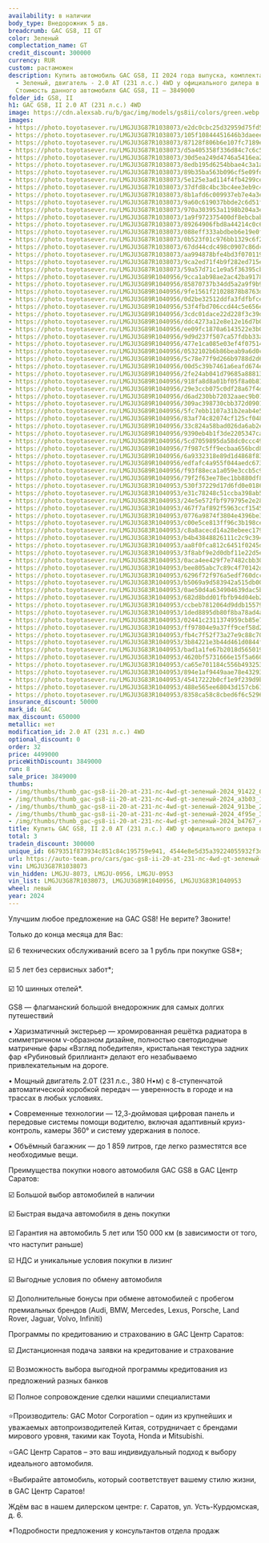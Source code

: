 ```yaml
---
availability: в наличии
body_type: Внедорожник 5 дв.
breadcrumb: GAC GS8, II GT
color: Зеленый
complectation_name: GT
credit_discount: 300000
currency: RUR
custom: растаможен
description: Купить автомобиль GAC GS8, II 2024 года выпуска, комплектация GT, цвет
  - Зеленый, двигатель - 2.0 AT (231 л.с.) 4WD у официального дилера в г. Балаково.
  Стоимость данного автомобиля GAC GS8, II – 3849000
folder_id: GS8, II
h1: GAC GS8, II 2.0 AT (231 л.с.) 4WD
image: https://cdn.alexsab.ru/b/gac/img/models/gs8ii/colors/green.webp
images:
- https://photo.toyotasever.ru/LMGJU3G87R1038073/e2dc0cbc25d32959d75fd5c03c191422.jpg
- https://photo.toyotasever.ru/LMGJU3G87R1038073/105f10844451646b3daeeef9311a3b03.jpeg
- https://photo.toyotasever.ru/LMGJU3G87R1038073/87128f806b6e107fc7189ebae21913be.jpeg
- https://photo.toyotasever.ru/LMGJU3G87R1038073/d5a405358f336d84c7c6c506f084f95e.jpeg
- https://photo.toyotasever.ru/LMGJU3G87R1038073/30d5ea249d4746a5416ea20a66eb4767.jpeg
- https://photo.toyotasever.ru/LMGJU3G87R1038073/8edb195d6254bbae4c3a1af2a384d247.jpeg
- https://photo.toyotasever.ru/LMGJU3G87R1038073/89b35ba563b096cf5e09fd392918c817.jpeg
- https://photo.toyotasever.ru/LMGJU3G87R1038073/5e125e3ad114f4fb4299cecd1bfee0eb.jpeg
- https://photo.toyotasever.ru/LMGJU3G87R1038073/37dfd8c4bc3bc4ee3eb9c4b28d26882d.jpeg
- https://photo.toyotasever.ru/LMGJU3G87R1038073/8b1afd6c009937eb7e4a3e7052a15676.jpeg
- https://photo.toyotasever.ru/LMGJU3G87R1038073/9a60c619037bbde2c6d51f6c7c720626.jpeg
- https://photo.toyotasever.ru/LMGJU3G87R1038073/970a303953a1198b204a3ea000d40c83.jpeg
- https://photo.toyotasever.ru/LMGJU3G87R1038073/1a9f972375400df8ebcbab5f52ca2332.jpeg
- https://photo.toyotasever.ru/LMGJU3G87R1038073/89264906fbd8a44214c0c682437e3007.jpeg
- https://photo.toyotasever.ru/LMGJU3G87R1038073/088eff333abdbeb6e19e0fc313ea9549.jpeg
- https://photo.toyotasever.ru/LMGJU3G87R1038073/0b523f01c976bb1329c6f28863b57c8a.jpeg
- https://photo.toyotasever.ru/LMGJU3G87R1038073/67dd44cdc498c0907c86dc3ac1aeca9b.jpeg
- https://photo.toyotasever.ru/LMGJU3G87R1038073/aa994878bfe4bd3f070119c6b7bdb4fc.jpeg
- https://photo.toyotasever.ru/LMGJU3G87R1038073/9ca2ed71f4b9f282ed715e81036fdc15.jpeg
- https://photo.toyotasever.ru/LMGJU3G87R1038073/59a57d71c1e9a5f36395cb7fb6a500e4.jpeg
- https://photo.toyotasever.ru/LMGJU3G89R1040956/9cca1ab98ae2ac42ba9178449c5e7388.jpeg
- https://photo.toyotasever.ru/LMGJU3G89R1040956/85870737b34dd5a2a9f9b94ee714ffd2.jpeg
- https://photo.toyotasever.ru/LMGJU3G89R1040956/9fe1561f21028878b8763d099a5af67e.jpeg
- https://photo.toyotasever.ru/LMGJU3G89R1040956/0d2be32512ddfa3fdfbfcea0cd083e36.jpeg
- https://photo.toyotasever.ru/LMGJU3G89R1040956/53f4fbd706ccd44c5e656eb42e7a1f5b.jpeg
- https://photo.toyotasever.ru/LMGJU3G89R1040956/3cdc01dace22d228f3c39d19ee84447d.jpeg
- https://photo.toyotasever.ru/LMGJU3G89R1040956/ddc4273a12e8e12e16d7b0b6d8e9d30a.jpeg
- https://photo.toyotasever.ru/LMGJU3G89R1040956/ee09fc1870a6143522e3b061ac7f3bc1.jpeg
- https://photo.toyotasever.ru/LMGJU3G89R1040956/9d9d237f507ca57fdbb33af7a48fa83c.jpeg
- https://photo.toyotasever.ru/LMGJU3G89R1040956/477e1ca085e03ef4f075149c8ced3255.jpeg
- https://photo.toyotasever.ru/LMGJU3G89R1040956/0532102b6b86beab9a6d0cb2771acaff.jpeg
- https://photo.toyotasever.ru/LMGJU3G89R1040956/5c78e77f9d266b9788d2d6b4716e26ee.jpeg
- https://photo.toyotasever.ru/LMGJU3G89R1040956/00d5c39b7461a6eafd674e1bc67a732b.jpeg
- https://photo.toyotasever.ru/LMGJU3G89R1040956/2fe24ab041d79685a88813bb9d1364b3.jpeg
- https://photo.toyotasever.ru/LMGJU3G89R1040956/918fa8d8a01bf05f8a0b81e4707b4046.jpeg
- https://photo.toyotasever.ru/LMGJU3G89R1040956/29e3ccb075c0df28a67f4de493d0892d.jpeg
- https://photo.toyotasever.ru/LMGJU3G89R1040956/d6ad230bb72032aaec9b0145345ab4b2.jpeg
- https://photo.toyotasever.ru/LMGJU3G89R1040956/309ac398730cbb372d090138e0f0cb6d.jpeg
- https://photo.toyotasever.ru/LMGJU3G89R1040956/5fc7ebb1107a31b2eab4e51969f56560.jpeg
- https://photo.toyotasever.ru/LMGJU3G89R1040956/83af74c82074cf125cf048eb9d0ce141.jpeg
- https://photo.toyotasever.ru/LMGJU3G89R1040956/33c824a58bad026da6ab2ee788d9166b.jpeg
- https://photo.toyotasever.ru/LMGJU3G89R1040956/9390eb4b1f3de2205347cadd4de876e1.jpeg
- https://photo.toyotasever.ru/LMGJU3G89R1040956/5cd7059895da58dc0ccc496244f596ec.jpeg
- https://photo.toyotasever.ru/LMGJU3G89R1040956/7f987c5ff9ecbaa656bcd8ffd55ae5fb.jpeg
- https://photo.toyotasever.ru/LMGJU3G89R1040956/6a9332318e89d1d4868f83ac08400ee9.jpeg
- https://photo.toyotasever.ru/LMGJU3G89R1040956/edfafc4a955f044aedc673a76813829e.jpeg
- https://photo.toyotasever.ru/LMGJU3G89R1040956/f93f88eca1a059e3ccb5c9a737447a3a.jpeg
- https://photo.toyotasever.ru/LMGJU3G89R1040956/79f2f63ee78ec1bb880df89bc435f26b.jpeg
- https://photo.toyotasever.ru/LMGJU3G83R1040953/530f37229d17d6fd0e01869580dae2f1.jpeg
- https://photo.toyotasever.ru/LMGJU3G83R1040953/e31c78248c51ccba398ab566cf17f34b.jpeg
- https://photo.toyotasever.ru/LMGJU3G83R1040953/24e5e572fbf979795e2e28672741c480.jpeg
- https://photo.toyotasever.ru/LMGJU3G83R1040953/467f7af892f5963ccf1545d8ee98d810.jpeg
- https://photo.toyotasever.ru/LMGJU3G83R1040953/0776a9874f3804e4396be3ea13d65786.jpeg
- https://photo.toyotasever.ru/LMGJU3G83R1040953/c00e5ce813ff96c3b198ce3fb97aa057.jpeg
- https://photo.toyotasever.ru/LMGJU3G83R1040953/c8a8acecd14a28ebeec179fbe4fdfaf4.jpeg
- https://photo.toyotasever.ru/LMGJU3G83R1040953/b4b43848826111c2c9c39418d2835ede.jpeg
- https://photo.toyotasever.ru/LMGJU3G83R1040953/aa8f0fca812c6451f0245da5e4ebbe8c.jpeg
- https://photo.toyotasever.ru/LMGJU3G83R1040953/3f8abf9e2d0dbf11e22d5eeb8e78b5af.jpeg
- https://photo.toyotasever.ru/LMGJU3G83R1040953/0aca4ee429f7e7482cbb3063b2022cdf.jpeg
- https://photo.toyotasever.ru/LMGJU3G83R1040953/bee805abc7c89c4f70142d4f6630e689.jpeg
- https://photo.toyotasever.ru/LMGJU3G83R1040953/6296f72f976a5edf760dcc2e2f7cdab3.jpeg
- https://photo.toyotasever.ru/LMGJU3G83R1040953/b5069a9d583942a515db00c5a3471827.jpeg
- https://photo.toyotasever.ru/LMGJU3G83R1040953/0ae50d4a634904639dac5be20dcf07cd.jpeg
- https://photo.toyotasever.ru/LMGJU3G83R1040953/682d8bdd01fbfb94d04eb2d1244be306.jpeg
- https://photo.toyotasever.ru/LMGJU3G83R1040953/ccbeb7812064d9ddb155793a6e9bb244.jpeg
- https://photo.toyotasever.ru/LMGJU3G83R1040953/1ded8895db80f8ba78ad4a44db8e5091.jpeg
- https://photo.toyotasever.ru/LMGJU3G83R1040953/02441c2311374959cb85e7f5c12228e8.jpeg
- https://photo.toyotasever.ru/LMGJU3G83R1040953/ff97804e9a37ff9cef58d2f95f83bf76.jpeg
- https://photo.toyotasever.ru/LMGJU3G83R1040953/fb4c7f52f73a27e9c88c709582d369a8.jpeg
- https://photo.toyotasever.ru/LMGJU3G83R1040953/3b84221e3b44d461d0844f765fd36bee.jpeg
- https://photo.toyotasever.ru/LMGJU3G83R1040953/bad1a1fe67b2018d565019ad4e6f83ad.jpeg
- https://photo.toyotasever.ru/LMGJU3G83R1040953/4620bf5731666e15f5a660004770bdf3.jpeg
- https://photo.toyotasever.ru/LMGJU3G83R1040953/ca65e701184c556b493253bb61226309.jpeg
- https://photo.toyotasever.ru/LMGJU3G83R1040953/894e1af9449aae78e43293c0bfc5555d.jpeg
- https://photo.toyotasever.ru/LMGJU3G83R1040953/45417222b0cf1e9f239d9bbc80ccf3f9.jpeg
- https://photo.toyotasever.ru/LMGJU3G83R1040953/488e565ee68043d157cb61495e78ce8f.jpeg
- https://photo.toyotasever.ru/LMGJU3G83R1040953/8358ca58c8cbed6f6c52965ebb46cfc3.jpeg
insurance_discount: 50000
mark_id: GAC
max_discount: 650000
metallic: нет
modification_id: 2.0 AT (231 л.с.) 4WD
optional_discount: 0
order: 32
price: 4499000
priceWithDiscount: 3849000
run: 8
sale_price: 3849000
thumbs:
- /img/thumbs/thumb_gac-gs8-ii-20-at-231-лс-4wd-gt-зеленый-2024_91422_0.webp
- /img/thumbs/thumb_gac-gs8-ii-20-at-231-лс-4wd-gt-зеленый-2024_a3b03_1.webp
- /img/thumbs/thumb_gac-gs8-ii-20-at-231-лс-4wd-gt-зеленый-2024_913be_2.webp
- /img/thumbs/thumb_gac-gs8-ii-20-at-231-лс-4wd-gt-зеленый-2024_4f95e_3.webp
- /img/thumbs/thumb_gac-gs8-ii-20-at-231-лс-4wd-gt-зеленый-2024_b4767_4.webp
title: Купить GAC GS8, II 2.0 AT (231 л.с.) 4WD у официального дилера в Балаково
total: 3
tradein_discount: 300000
unique_id: 6679351f873934c851c84c195759e941, 4544e8e5d35a39224055932f3de68f7e, 97a339ec85b5ca1c94a5a7c25487beed
url: https://auto-team.pro/cars/gac-gs8-ii-20-at-231-лс-4wd-gt-зеленый-2024/
vin: LMGJU3G87R1038073
vin_hidden: LMGJU-8073, LMGJU-0956, LMGJU-0953
vin_list: LMGJU3G87R1038073, LMGJU3G89R1040956, LMGJU3G83R1040953
wheel: левый
year: 2024
---
```

<p>
 Улучшим любое предложение на GAC GS8! Не верите? Звоните!
</p>
<p>
</p>
<p>
 Только до конца месяца для Вас:
</p>
<p>
</p>
<p>
 ☑️ 6 технических обслуживаний всего за 1 рубль при покупке GS8*;
</p>
<p>
 ☑️ 5 лет без сервисных забот*;
</p>
<p>
 ☑️ 10 шинных отелей*.
</p>
<p>
</p>
<p>
 GS8  —  флагманский большой внедорожник для самых долгих путешествий
</p>
<p>
</p>
<p>
 • Харизматичный экстерьер — хромированная решётка радиатора в симметричном v-образном дизайне, полностью светодиодные матричные фары «Взгляд победителя», кристальная текстура задних фар «Рубиновый бриллиант» делают его незабываемо привлекательным на дороге.
</p>
<p>
</p>
<p>
 • Мощный двигатель 2.0T (231 л.с., 380 Н•м) с 8-ступенчатой автоматической коробкой передач — уверенность в городе и на трассах в любых условиях.
</p>
<p>
</p>
<p>
 • Современные технологии — 12,3-дюймовая цифровая панель и передовые системы помощи водителю, включая адаптивный круиз-контроль, камеры 360° и систему удержания в полосе.
</p>
<p>
</p>
<p>
 • Объёмный багажник  — до 1 859 литров, где легко разместятся все необходимые вещи.
</p>
<p>
</p>
<p>
 Преимущества покупки нового автомобиля GAC GS8 в GАС Центр Саратов:
</p>
<p>
 ☑️ Большой выбор автомобилей в наличии
</p>
<p>
 ☑️ Быстрая выдача автомобиля в день покупки
</p>
<p>
 ☑️ Гарантия на автомобиль 5 лет или 150 000 км (в зависимости от того, что наступит раньше)
</p>
<p>
 ☑️ НДС и уникальные условия покупки в лизинг
</p>
<p>
 ☑️ Выгодные условия по обмену автомобиля
</p>
<p>
 ☑️ Дополнительные бонусы при обмене автомобилей с пробегом премиальных брендов (Audi, BMW, Mercedes, Lexus, Porsche, Land Rover, Jaguar, Volvo, Infiniti)
</p>
<p>
</p>
<p>
 Программы по кредитованию и страхованию в GАС Центр Саратов:
</p>
<p>
 ☑️ Дистанционная подача заявки на кредитование и страхование
</p>
<p>
 ☑️ Возможность выбора выгодной программы кредитования из предложений разных банков
</p>
<p>
 ☑️ Полное сопровождение сделки нашими специалистами
</p>
<p>
</p>
<p>
 ⭐️Производитель: GAC Motor Corporation – один из крупнейших и уважаемых автопроизводителей Китая, сотрудничает с брендами мирового уровня, такими как Toyota, Honda и Mitsubishi.
</p>
<p>
 ⭐️GАС Центр Саратов – это ваш индивидуальный подход к выбору идеального автомобиля.
</p>
<p>
 ⭐️Выбирайте автомобиль, который соответствует вашему стилю жизни, в GАС Центр Саратов!
</p>
<p>
</p>
<p>
 Ждём вас в нашем дилерском центре: г. Саратов, ул. Усть-Курдюмская, д. 6.
</p>
<p>
</p>
<p>
 *Подробности предложения у консультантов отдела продаж
</p>

